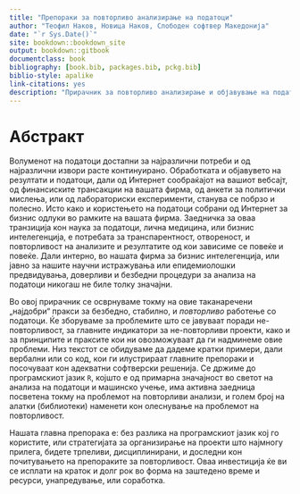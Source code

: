 ```yaml
--- 
title: "Препораки за повторливо анализирање на податоци"
author: "Теофил Наков, Новица Наков, Слободен софтвер Македонија"
date: "`r Sys.Date()`"
site: bookdown::bookdown_site
output: bookdown::gitbook
documentclass: book
bibliography: [book.bib, packages.bib, pckg.bib]
biblio-style: apalike
link-citations: yes
description: "Прирачник за повторливо анализирање и објавување на податоци. Дискутираме теми, процедури, и алатки од `R` екосистемот кои олеснуваат обработка на податоци со најдобрите и најбезбедни пракси и кои овозможуваат повторување на анализите со минимален труд од страна на надворешен корисник."
---
```


# Абстракт {-}

Волуменот на податоци достапни за најразлични потреби и од најразлични извори расте континуирано. Обработката и објавувето на резултати и податоци, дали од Интернет сообраќајот на вашиот вебсајт, од финансиските трансакции на вашата фирма, од анкети за политички мислења, или од лабораториски експерименти, станува се побрзо и полесно. Исто како и користењето на податоци собрани од Интернет за бизнис одлуки во рамките на вашата фирма. Заедничка за оваа транзиција кон наука за податоци, лична медицина, или бизнис интелегенција, е потребата за транспарентност, отвореност, и повторливост на анализите и резултатите од кои зависиме се повеќе и повеќе. Дали интерно, во нашата фирма за бизнис интелегенција, или јавно за нашите научни истражувања или епидемиолошки предвидувања, доверливи и безбедни процедури за анализа на податоци никогаш не биле толку значајни.

Во овој прирачник се осврнуваме токму на овие таканаречени „најдобри“ пракси за безбедно, стабилно, и _повторливо_ работење со податоци. Ќе зборуваме за проблемите што се јавуваат поради не-повторливост, за главните индикатори за не-повторливи проекти, како и за принципите и праксите кои ни овозможуваат да ги надминеме овие проблеми. Низ текстот се обидуваме да дадеме кратки примери, дали вербални или со код, кои ги илустрираат главните препораки и посочуваат кон адекватни софтверски решенија. Се држиме до програмскиот јазик `R`, којшто е од примарна значајност во светот на анализа на податоци и машинско учење, има активна заедница посветена токму на проблемот на повторливи анализи, и голем број на алатки (библиотеки) наменети кон олеснување на проблемот на повторливост.

Нашата главна препорака е: без разлика на програмскиот јазик кој го користите, или стратегијата за организирање на проекти што најмногу прилега, бидете трпеливи, дисциплинирани, и доследни кон почитувањето на препораките за повторливост. Оваа инвестиција ќе ви се исплати на краток и долг рок во форма на заштедено време и ресурси, унапредување, или соработка.
